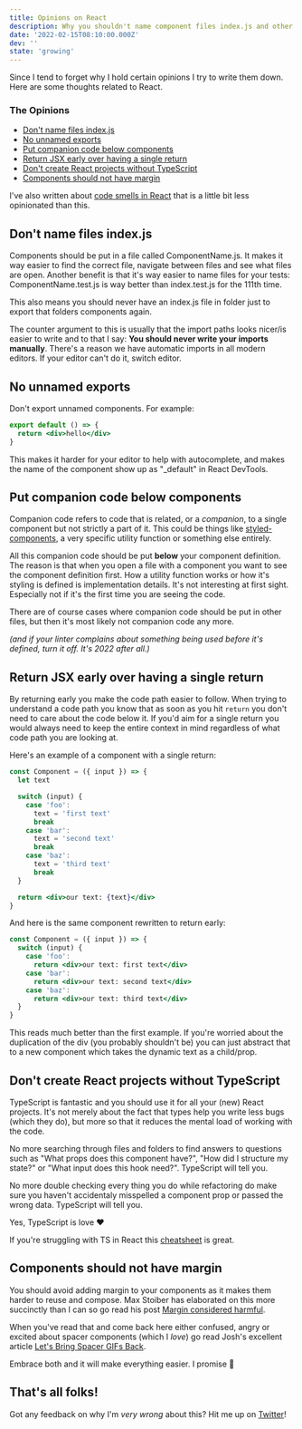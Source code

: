 ```yaml
---
title: Opinions on React
description: Why you shouldn't name component files index.js and other opinions on React.
date: '2022-02-15T08:10:00.000Z'
dev: ''
state: 'growing'
---
```



Since I tend to forget why I hold certain opinions I try to write them down. Here are some thoughts related to React.

### The Opinions

- [Don't name files index.js](#indexjs)
- [No unnamed exports](#unnamed-exports)
- [Put companion code below components](#companion-code)
- [Return JSX early over having a single return](#return-early)
- [Don't create React projects without TypeScript](#typescript)
- [Components should not have margin](#no-margin)

<Callout>

I've also written about [code smells in React](/react-component-code-smells) that is a little bit less opinionated than this.

</Callout>

## <a id="indexjs"></a> Don't name files index.js

Components should be put in a file called ComponentName.js. It makes it way easier to find the correct file, navigate between files and see what files are open. Another benefit is that it's way easier to name files for your tests: ComponentName.test.js is way better than index.test.js for the 111th time.

This also means you should never have an index.js file in folder just to export that folders components again.

The counter argument to this is usually that the import paths looks nicer/is easier to write and to that I say: **You should never write your imports manually**. There's a reason we have automatic imports in all modern editors. If your editor can't do it, switch editor.

## <a id="unnamed-exports"></a> No unnamed exports

Don't export unnamed components. For example:

```jsx
export default () => {
  return <div>hello</div>
}
```

This makes it harder for your editor to help with autocomplete, and makes the name of the component show up as "\_default" in React DevTools.

## <a id="companion-code"></a> Put companion code below components

Companion code refers to code that is related, or a _companion_, to a single component but not strictly a part of it. This could be things like [styled-components](https://styled-components.com), a very specific utility function or something else entirely.

All this companion code should be put **below** your component definition. The reason is that when you open a file with a component you want to see the component definition first. How a utility function works or how it's styling is defined is implementation details. It's not interesting at first sight. Especially not if it's the first time you are seeing the code.

There are of course cases where companion code should be put in other files, but then it's most likely not companion code any more.

_(and if your linter complains about something being used before it's defined, turn it off. It's 2022 after all.)_

## <a id="return-early"></a> Return JSX early over having a single return

By returning early you make the code path easier to follow. When trying to understand a code path you know that as soon as you hit `return` you don't need to care about the code below it. If you'd aim for a single return you would always need to keep the entire context in mind regardless of what code path you are looking at.

Here's an example of a component with a single return:

```jsx
const Component = ({ input }) => {
  let text

  switch (input) {
    case 'foo':
      text = 'first text'
      break
    case 'bar':
      text = 'second text'
      break
    case 'baz':
      text = 'third text'
      break
  }

  return <div>our text: {text}</div>
}
```

And here is the same component rewritten to return early:

```jsx
const Component = ({ input }) => {
  switch (input) {
    case 'foo':
      return <div>our text: first text</div>
    case 'bar':
      return <div>our text: second text</div>
    case 'baz':
      return <div>our text: third text</div>
  }
}
```

This reads much better than the first example. If you're worried about the duplication of the div (you probably shouldn't be) you can just abstract that to a new component which takes the dynamic text as a child/prop.

## <a id="typescript"></a> Don't create React projects without TypeScript

TypeScript is fantastic and you should use it for all your (new) React projects. It's not merely about the fact that types help you write less bugs (which they do), but more so that it reduces the mental load of working with the code.

No more searching through files and folders to find answers to questions such as "What props does this component have?", "How did I structure my state?" or "What input does this hook need?". TypeScript will tell you.

No more double checking every thing you do while refactoring do make sure you haven't accidentaly misspelled a component prop or passed the wrong data. TypeScript will tell you.

Yes, TypeScript is love ❤️

If you're struggling with TS in React this [cheatsheet](https://github.com/typescript-cheatsheets/react) is great.

## <a id="no-margin"></a> Components should not have margin

You should avoid adding margin to your components as it makes them harder to reuse and compose. Max Stoiber has elaborated on this more succinctly than I can so go read his post [Margin considered harmful](https://mxstbr.com/thoughts/margin/).

When you've read that and come back here either confused, angry or excited about spacer components (which I _love_) go read Josh's excellent article [Let's Bring Spacer GIFs Back](https://www.joshwcomeau.com/react/modern-spacer-gif/).

Embrace both and it will make everything easier. I promise 🤞

## That's all folks!

Got any feedback on why I'm _very wrong_ about this? Hit me up on [Twitter](https://twitter.com/awnton)!
